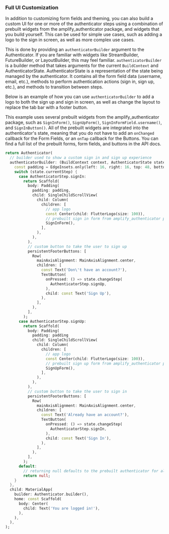 
### Full UI Customization

In addition to customizing form fields and theming, you can also build a custom UI for one or more of the <Link isExternal href="https://pub.dev/documentation/amplify_authenticator/latest/amplify_authenticator/AuthenticatorStep.html">authenticator steps</Link> using a combination of prebuilt widgets from the amplify_authenticator package, and widgets that you build yourself. This can be used for simple use cases, such as adding a logo to the sign in screen, as well as more complex use cases.

This is done by providing an `authenticatorBuilder` argument to the Authenticator. If you are familiar with widgets like <Link isExternal href="https://api.flutter.dev/flutter/widgets/StreamBuilder-class.html">StreamBuilder</Link>, <Link isExternal href="https://api.flutter.dev/flutter/widgets/FutureBuilder-class.html">FutureBuilder</Link>, or <Link isExternal href="https://api.flutter.dev/flutter/widgets/LayoutBuilder-class.html">LayoutBuilder</Link>, this may feel familiar. `authenticatorBuilder` is a builder method that takes arguments for the current `BuildContext` and <Link isExternal href="https://pub.dev/documentation/amplify_authenticator/latest/amplify_authenticator/AuthenticatorState-class.html">AuthenticatorState</Link>. AuthenticatorState is a representation of the state being managed by the authenticator. It contains all the form field data (username, email, etc.), methods to perform authentication actions (sign in, sign up, etc.), and methods to transition between steps.

Below is an example of how you can use `authenticatorBuilder` to add a logo to both the sign up and sign in screen, as well as change the layout to replace the tab bar with a footer button.

This example uses several prebuilt widgets from the amplify_authenticator package, such as `SignInForm()`, `SignUpForm()`, `SignInFormField.username()`, and `SignInButton()`. All of the prebuilt widgets are integrated into the authenticator's state, meaning that you do not have to add an `onChanged` callback for the Form Fields, or an `onTap` callback for the Buttons. You can find a full list of the prebuilt forms, form fields, and buttons in <Link isExternal href="https://pub.dev/documentation/amplify_authenticator/latest/amplify_authenticator/amplify_authenticator-library.html">the API docs</Link>.

```dart
return Authenticator(
  // builder used to show a custom sign in and sign up experience
  authenticatorBuilder: (BuildContext context, AuthenticatorState state) {
    const padding = EdgeInsets.only(left: 16, right: 16, top: 48, bottom: 16);
    switch (state.currentStep) {
      case AuthenticatorStep.signIn:
        return Scaffold(
          body: Padding(
            padding: padding,
            child: SingleChildScrollView(
              child: Column(
                children: [
                  // app logo
                  const Center(child: FlutterLogo(size: 100)),
                  // prebuilt sign in form from amplify_authenticator package
                  SignInForm(),
                ],
              ),
            ),
          ),
          // custom button to take the user to sign up
          persistentFooterButtons: [
            Row(
              mainAxisAlignment: MainAxisAlignment.center,
              children: [
                const Text('Don\'t have an account?'),
                TextButton(
                  onPressed: () => state.changeStep(
                    AuthenticatorStep.signUp,
                  ),
                  child: const Text('Sign Up'),
                ),
              ],
            ),
          ],
        );
      case AuthenticatorStep.signUp:
        return Scaffold(
          body: Padding(
            padding: padding
            child: SingleChildScrollView(
              child: Column(
                children: [
                  // app logo
                  const Center(child: FlutterLogo(size: 100)),
                  // prebuilt sign up form from amplify_authenticator package
                  SignUpForm(),
                ],
              ),
            ),
          ),
          // custom button to take the user to sign in
          persistentFooterButtons: [
            Row(
              mainAxisAlignment: MainAxisAlignment.center,
              children: [
                const Text('Already have an account?'),
                TextButton(
                  onPressed: () => state.changeStep(
                    AuthenticatorStep.signIn,
                  ),
                  child: const Text('Sign In'),
                ),
              ],
            ),
          ],
        );
      default:
        // returning null defaults to the prebuilt authenticator for all other steps
        return null;
    }
  },
  child: MaterialApp(
    builder: Authenticator.builder(),
    home: const Scaffold(
      body: Center(
        child: Text('You are logged in!'),
      ),
    ),
  ),
);
```

<FlutterAuthenticatorExample
  id="flutter-authenticator-full-ui-customization"
  showTablet={false}
  showWeb={false}
  useCustomUI={true}
/>
